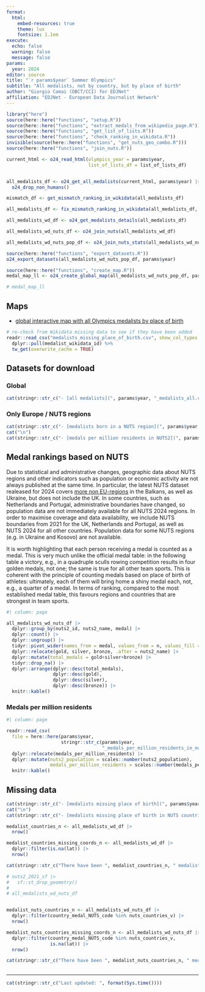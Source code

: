 ```yaml
---
format:
  html:
    embed-resources: true
    theme: lux
    fontsize: 1.1em
execute: 
  echo: false
  warning: false
  message: false
params:
  year: 2024
editor: source
title: "`r params$year` Summer Olympics"
subtitle: "All medalists, not by country, but by place of birth"
author: "Giorgio Comai (OBCT/CCI) for EDJNet"
affiliation: "EDJNet - European Data Journalist Network"
---
```


```r
library("here")
source(here::here("functions", "setup.R"))
source(here::here("functions", "extract_medals_from_wikipedia_page.R"))
source(here::here("functions", "get_list_of_lists.R"))
source(here::here("functions", "check_ranking_in_wikidata.R"))
invisible(source(here::here("functions", "get_nuts_geo_combo.R")))
source(here::here("functions", "join_nuts.R"))
```


```r
current_html <- o24_read_html(olympics_year = params$year,
                              list_of_lists_df = list_of_lists_df)


all_medalists_df <- o24_get_all_medalists(current_html, params$year) |> 
  o24_drop_non_humans()

```



```r
mismatch_df <- get_mismatch_ranking_in_wikidata(all_medalists_df)

all_medalists_df <- fix_mismatch_ranking_in_wikidata(all_medalists_df, mismatch_df)
```



```r
all_medalists_wd_df <- o24_get_medalists_details(all_medalists_df)
```


```r


all_medalists_wd_nuts_df <- o24_join_nuts(all_medalists_wd_df)


```



```r
all_medalists_wd_nuts_pop_df <- o24_join_nuts_stats(all_medalists_wd_nuts_df)
```



```r
source(here::here("functions", "export_datasets.R"))
o24_export_datasets(all_medalists_wd_nuts_pop_df, params$year)
```


```r
source(here::here("functions", "create_map.R"))
medal_map_ll <- o24_create_global_map(all_medalists_wd_nuts_pop_df, params$year)

# medal_map_ll

```


## Maps

- [global interactive map with all Olympics medalists by place of birth](medalists_map.html)


```r
# re-check from Wikidata missing data to see if they have been added
readr::read_csv("medalists_missing_place_of_birth.csv", show_col_types = FALSE) %>% 
  dplyr::pull(medalist_wikidata_id) %>% 
  tw_get(overwrite_cache = TRUE)
```


## Datasets for download

### Global

```r
cat(stringr::str_c("- [all medalists](", params$year, "_medalists_all.csv)"))

```

### Only Europe / NUTS regions

```r
cat(stringr::str_c("- [medalists born in a NUTS region](", params$year, "_medalists_nuts_only.csv)"))
cat("\n")
cat(stringr::str_c("- [medals per million residents in NUTS2](", params$year, "_medals_per_million_residents_in_nuts2.csv)"))
```


## Medal rankings based on NUTS

Due to statistical and administrative changes, geographic data about NUTS regions and other indicators such as population or economic activity are not always published at the same time. In particular, the latest NUTS dataset realeased for 2024 covers [more non EU-regions](https://ec.europa.eu/eurostat/web/nuts/non-eu-regions) in the Balkans, as well as Ukraine, but does not include the UK. In some countries, such as Netherlands and Portugal, administrative boundaries have changed, so population data are not immediately available for all NUTS 2024 regions. In order to maximise coverage and data availability, we include NUTS boundaries from 2021 for the UK, Netherlands and Portugal, as well as NUTS 2024 for all other countries. Population data for some NUTS regions (e.g. in Ukraine and Kosovo) are not available.

It is worth highlighting that each person receiving a medal is counted as a medal. This is very much unlike the official medal table: in the following table a victory, e.g., in a quadruple sculls rowing competition results in four golden medals, not one; the same is true for all other team sports. This is coherent with the principle of counting medals based on place of birth of athletes: ultimately, each of them will bring home a shiny medal each, not, e.g., a quarter of a medal. In terms of ranking, compared to the most established medal table, this favours regions and countries that are strongest in team sports.

```r
#| column: page

all_medalists_wd_nuts_df |> 
  dplyr::group_by(nuts2_id, nuts2_name, medal) |> 
  dplyr::count() |> 
  dplyr::ungroup() |> 
  tidyr::pivot_wider(names_from = medal, values_from = n, values_fill = 0) |> 
  dplyr::relocate(gold, silver, bronze, .after = nuts2_name) |> 
  dplyr::mutate(total_medals = gold+silver+bronze) |> 
  tidyr::drop_na() |> 
  dplyr::arrange(dplyr::desc(total_medals),
                 dplyr::desc(gold),
                 dplyr::desc(silver), 
                 dplyr::desc(bronze)) |> 
  knitr::kable()
```

### Medals per million residents

```r
#| column: page

readr::read_csv(
  file = here::here(params$year,
                    stringr::str_c(params$year,
                                   "_medals_per_million_residents_in_nuts2.csv")), show_col_types = FALSE) |> 
  dplyr::relocate(medals_per_million_residents) |> 
  dplyr::mutate(nuts2_population = scales::number(nuts2_population),
                medals_per_million_residents = scales::number(medals_per_million_residents, accuracy = 0.01)) |> 
  knitr::kable()
```


## Missing data

```r
cat(stringr::str_c("- [medalists missing place of birth](", params$year, "_medalists_missing_place_of_birth.csv)"))
cat("\n")
cat(stringr::str_c("- [medalists missing place of birth in NUTS countries](", params$year, "_medalists_missing_place_of_birth_from_NUTS_countries.csv)"))

```


```r
medalist_countries_n <- all_medalists_wd_df |> 
  nrow()

medalist_countries_missing_coords_n <- all_medalists_wd_df |> 
  dplyr::filter(is.na(lat)) |> 
  nrow()

cat(stringr::str_c("There have been ", medalist_countries_n, " medalists. Place of birth is available for ", medalist_countries_n-medalist_countries_missing_coords_n, " of them;", " place of birth is missing for ", medalist_countries_missing_coords_n, " (", scales::percent(medalist_countries_missing_coords_n/medalist_countries_n), ")."))
```


```r

# nuts2_2021_sf |> 
#   sf::st_drop_geometry()
# 
# all_medalists_wd_nuts_df


medalist_nuts_countries_n <- all_medalists_wd_nuts_df |> 
  dplyr::filter(country_medal_NUTS_code %in% nuts_countries_v) |> 
  nrow()

medalist_nuts_countries_missing_coords_n <- all_medalists_wd_nuts_df |> 
  dplyr::filter(country_medal_NUTS_code %in% nuts_countries_v, 
                is.na(lat)) |> 
  nrow()

cat(stringr::str_c("There have been ", medalist_nuts_countries_n, " medalists participating for countries that are covered by NUTS. Place of birth is available for ", medalist_nuts_countries_n-medalist_nuts_countries_missing_coords_n, " of them;", " place of birth is missing for ", medalist_nuts_countries_missing_coords_n, " (", scales::percent(medalist_nuts_countries_missing_coords_n/medalist_nuts_countries_n), ")."))
  
```



<hr />

```r
cat(stringr::str_c("Last updated: ", format(Sys.time())))
```

